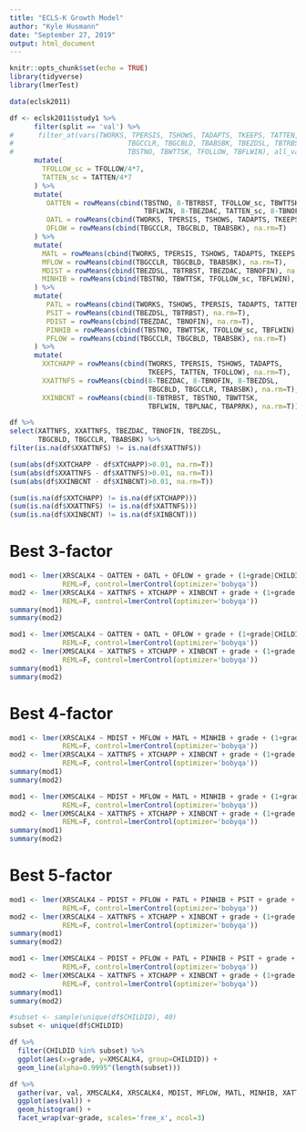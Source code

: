 ```yaml
---
title: "ECLS-K Growth Model"
author: "Kyle Husmann"
date: "September 27, 2019"
output: html_document
---
```


```r
knitr::opts_chunk$set(echo = TRUE)
library(tidyverse)
library(lmerTest)

data(eclsk2011)

df <- eclsk2011$study1 %>%
      filter(split == 'val') %>%
#      filter_at(vars(TWORKS, TPERSIS, TSHOWS, TADAPTS, TKEEPS, TATTEN,
#                            TBGCCLR, TBGCBLD, TBABSBK, TBEZDSL, TBTRBST, TBEZDAC, TBNOFIN,
#                            TBSTNO, TBWTTSK, TFOLLOW, TBFLWIN), all_vars(!is.na(.))) %>%
      mutate(
        TFOLLOW_sc = TFOLLOW/4*7,
        TATTEN_sc = TATTEN/4*7
      ) %>%
      mutate(
         OATTEN = rowMeans(cbind(TBSTNO, 8-TBTRBST, TFOLLOW_sc, TBWTTSK, 8-TBEZDSL,
                                 TBFLWIN, 8-TBEZDAC, TATTEN_sc, 8-TBNOFIN), na.rm=T),
         OATL = rowMeans(cbind(TWORKS, TPERSIS, TSHOWS, TADAPTS, TKEEPS), na.rm=T),
         OFLOW = rowMeans(cbind(TBGCCLR, TBGCBLD, TBABSBK), na.rm=T)
      ) %>%
      mutate(
        MATL = rowMeans(cbind(TWORKS, TPERSIS, TSHOWS, TADAPTS, TKEEPS, TATTEN), na.rm=T),
        MFLOW = rowMeans(cbind(TBGCCLR, TBGCBLD, TBABSBK), na.rm=T),
        MDIST = rowMeans(cbind(TBEZDSL, TBTRBST, TBEZDAC, TBNOFIN), na.rm=T),
        MINHIB = rowMeans(cbind(TBSTNO, TBWTTSK, TFOLLOW_sc, TBFLWIN), na.rm=T)
      ) %>%
      mutate(
         PATL = rowMeans(cbind(TWORKS, TSHOWS, TPERSIS, TADAPTS, TATTEN, TKEEPS), na.rm=T),
         PSIT = rowMeans(cbind(TBEZDSL, TBTRBST), na.rm=T),
         PDIST = rowMeans(cbind(TBEZDAC, TBNOFIN), na.rm=T),
         PINHIB = rowMeans(cbind(TBSTNO, TBWTTSK, TFOLLOW_sc, TBFLWIN), na.rm=T),
         PFLOW = rowMeans(cbind(TBGCCLR, TBGCBLD, TBABSBK), na.rm=T)
      ) %>%
      mutate(
        XXTCHAPP = rowMeans(cbind(TWORKS, TPERSIS, TSHOWS, TADAPTS,
                                  TKEEPS, TATTEN, TFOLLOW), na.rm=T),
        XXATTNFS = rowMeans(cbind(8-TBEZDAC, 8-TBNOFIN, 8-TBEZDSL,
                                  TBGCBLD, TBGCCLR, TBABSBK), na.rm=T),
        XXINBCNT = rowMeans(cbind(8-TBTRBST, TBSTNO, TBWTTSK,
                                  TBFLWIN, TBPLNAC, TBAPRRK), na.rm=T))
```

```r
df %>%
select(XATTNFS, XXATTNFS, TBEZDAC, TBNOFIN, TBEZDSL,
       TBGCBLD, TBGCCLR, TBABSBK) %>% 
filter(is.na(df$XXATTNFS) != is.na(df$XATTNFS))
```
```r
(sum(abs(df$XXTCHAPP - df$XTCHAPP)>0.01, na.rm=T))
(sum(abs(df$XXATTNFS - df$XATTNFS)>0.01, na.rm=T))
(sum(abs(df$XXINBCNT - df$XINBCNT)>0.01, na.rm=T))

(sum(is.na(df$XXTCHAPP) != is.na(df$XTCHAPP)))
(sum(is.na(df$XXATTNFS) != is.na(df$XATTNFS)))
(sum(is.na(df$XXINBCNT) != is.na(df$XINBCNT)))

```
# Best 3-factor

```r
mod1 <- lmer(XRSCALK4 ~ OATTEN + OATL + OFLOW + grade + (1+grade|CHILDID), df,
             REML=F, control=lmerControl(optimizer='bobyqa'))
mod2 <- lmer(XRSCALK4 ~ XATTNFS + XTCHAPP + XINBCNT + grade + (1+grade|CHILDID), df,
             REML=F, control=lmerControl(optimizer='bobyqa'))
summary(mod1)
summary(mod2)
```

```r
mod1 <- lmer(XMSCALK4 ~ OATTEN + OATL + OFLOW + grade + (1+grade|CHILDID), df,
             REML=F, control=lmerControl(optimizer='bobyqa'))
mod2 <- lmer(XMSCALK4 ~ XATTNFS + XTCHAPP + XINBCNT + grade + (1+grade|CHILDID), df,
             REML=F, control=lmerControl(optimizer='bobyqa'))
summary(mod1)
summary(mod2)
```

#################################################################

# Best 4-factor

```r
mod1 <- lmer(XRSCALK4 ~ MDIST + MFLOW + MATL + MINHIB + grade + (1+grade|CHILDID), df,
             REML=F, control=lmerControl(optimizer='bobyqa'))
mod2 <- lmer(XRSCALK4 ~ XATTNFS + XTCHAPP + XINBCNT + grade + (1+grade|CHILDID), df,
             REML=F, control=lmerControl(optimizer='bobyqa'))
summary(mod1)
summary(mod2)
```

```r
mod1 <- lmer(XMSCALK4 ~ MDIST + MFLOW + MATL + MINHIB + grade + (1+grade|CHILDID), df,
             REML=F, control=lmerControl(optimizer='bobyqa'))
mod2 <- lmer(XMSCALK4 ~ XATTNFS + XTCHAPP + XINBCNT + grade + (1+grade|CHILDID), df,
             REML=F, control=lmerControl(optimizer='bobyqa'))
summary(mod1)
summary(mod2)
```

#################################################################

# Best 5-factor

```r
mod1 <- lmer(XRSCALK4 ~ PDIST + PFLOW + PATL + PINHIB + PSIT + grade + (1+grade|CHILDID), df,
             REML=F, control=lmerControl(optimizer='bobyqa'))
mod2 <- lmer(XRSCALK4 ~ XATTNFS + XTCHAPP + XINBCNT + grade + (1+grade|CHILDID), df,
             REML=F, control=lmerControl(optimizer='bobyqa'))
summary(mod1)
summary(mod2)
```

```r
mod1 <- lmer(XMSCALK4 ~ PDIST + PFLOW + PATL + PINHIB + PSIT + grade + (1+grade|CHILDID), df,
             REML=F, control=lmerControl(optimizer='bobyqa'))
mod2 <- lmer(XMSCALK4 ~ XATTNFS + XTCHAPP + XINBCNT + grade + (1+grade|CHILDID), df,
             REML=F, control=lmerControl(optimizer='bobyqa'))
summary(mod1)
summary(mod2)
```

#################################################################

```r
#subset <- sample(unique(df$CHILDID), 40)
subset <- unique(df$CHILDID)

df %>%
  filter(CHILDID %in% subset) %>%
  ggplot(aes(x=grade, y=XMSCALK4, group=CHILDID)) +
  geom_line(alpha=0.9995^(length(subset)))

```

```r
df %>%
  gather(var, val, XMSCALK4, XRSCALK4, MDIST, MFLOW, MATL, MINHIB, XATTNFS, XTCHAPP, XINBCNT) %>%
  ggplot(aes(val)) +
  geom_histogram() +
  facet_wrap(var~grade, scales='free_x', ncol=3)

```

